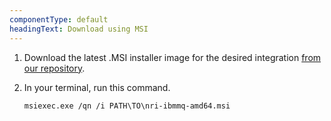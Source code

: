 ```yaml
---
componentType: default
headingText: Download using MSI
---
```


1. Download the latest .MSI installer image for the desired integration [from our repository](https://download.newrelic.com/infrastructure_agent/windows/integrations/).

2. In your terminal, run this command.

   ```shell
   msiexec.exe /qn /i PATH\TO\nri-ibmmq-amd64.msi
   ```

